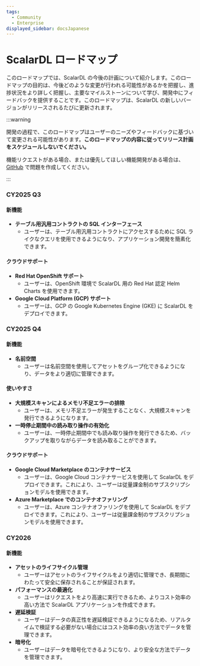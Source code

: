 ```yaml
---
tags:
  - Community
  - Enterprise
displayed_sidebar: docsJapanese
---
```


# ScalarDL ロードマップ


<TranslationBanner />

このロードマップでは、ScalarDL の今後の計画について紹介します。このロードマップの目的は、今後どのような変更が行われる可能性があるかを把握し、進捗状況をより詳しく把握し、主要なマイルストーンについて学び、開発中にフィードバックを提供することです。このロードマップは、ScalarDL の新しいバージョンがリリースされるたびに更新されます。

:::warning

開発の過程で、このロードマップはユーザーのニーズやフィードバックに基づいて変更される可能性があります。**このロードマップの内容に従ってリリース計画をスケジュールしないでください。**

機能リクエストがある場合、または優先してほしい機能開発がある場合は、[GitHub](https://github.com/scalar-labs/scalardl/issues) で問題を作成してください。

:::

### CY2025 Q3

#### 新機能

- **テーブル用汎用コントラクトの SQL インターフェース**
  - ユーザーは、テーブル用汎用コントラクトにアクセスするために SQL ライクなクエリを使用できるようになり、アプリケーション開発を簡素化できます。

#### クラウドサポート

- **Red Hat OpenShift サポート**
  - ユーザーは、OpenShift 環境で ScalarDL 用の Red Hat 認定 Helm Charts を使用できます。
- **Google Cloud Platform (GCP) サポート**
  - ユーザーは、GCP の Google Kubernetes Engine (GKE) に ScalarDL をデプロイできます。

### CY2025 Q4

#### 新機能

- **名前空間**
  - ユーザーは名前空間を使用してアセットをグループ化できるようになり、データをより適切に管理できます。

#### 使いやすさ
- **大規模スキャンによるメモリ不足エラーの排除**
  - ユーザーは、メモリ不足エラーが発生することなく、大規模スキャンを発行できるようになります。
- **一時停止期間中の読み取り操作の有効化**
  - ユーザーは、一時停止期間中でも読み取り操作を発行できるため、バックアップを取りながらデータを読み取ることができます。

#### クラウドサポート

- **Google Cloud Marketplace のコンテナサービス**
  - ユーザーは、Google Cloud コンテナサービスを使用して ScalarDL をデプロイできます。これにより、ユーザーは従量課金制のサブスクリプションモデルを使用できます。
- **Azure Marketplace でのコンテナオファリング**
  - ユーザーは、Azure コンテナオファリングを使用して ScalarDL をデプロイできます。これにより、ユーザーは従量課金制のサブスクリプションモデルを使用できます。

### CY2026

#### 新機能

- **アセットのライフサイクル管理**
  - ユーザーはアセットのライフサイクルをより適切に管理でき、長期間にわたって安全に保存されることが保証されます。
- **パフォーマンスの最適化**
  - ユーザーはリクエストをより高速に実行できるため、よりコスト効率の高い方法で ScalarDL アプリケーションを作成できます。
- **遅延検証**
  - ユーザーはデータの真正性を遅延検証できるようになるため、リアルタイムで検証する必要がない場合にはコスト効率の良い方法でデータを管理できます。
- **暗号化**
  - ユーザーはデータを暗号化できるようになり、より安全な方法でデータを管理できます。
